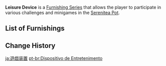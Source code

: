 {{Terminology Infobox
|image = Item Leisure Device Rhythmic Sprinter.png
|type  = Furnishing Series
}}
'''Leisure Device''' is a [[Furnishing Series]] that allows the player to participate in various challenges and minigames in the [[Serenitea Pot]].

==List of Furnishings==
{{Furnishings by Category Table|Leisure Device|header=[[Furnishings]] in the Leisure Device Series|interaction=1}}

==Change History==
{{Change History|2.3}}
[[Category:Leisure Device| ]]

[[ja:遊戯装置]]
[[pt-br:Dispositivo de Entretenimento]]